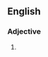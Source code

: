 {{also|underripe}}
==English==

===Adjective===
{{en-adj|head=[[under]]-[[ripe]]}}

# {{alternative spelling of|underripe|lang=en}}